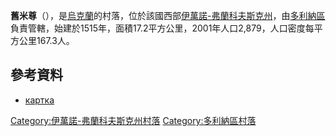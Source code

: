 {{coord|48|55|14|N|23|52|26|E|scale:30000|display=title}}

'''舊米尊'''（{{lang-uk|Старий Мізунь}}），是[[烏克蘭|烏克蘭]]的村落，位於該國西部[[伊萬諾-弗蘭科夫斯克州|伊萬諾-弗蘭科夫斯克州]]，由[[多利納區|多利納區]]負責管轄，始建於1515年，面積17.2平方公里，2001年人口2,879，人口密度每平方公里167.3人。

==參考資料==
*[http://gska2.rada.gov.ua/pls/z7502/A005?rdat1=13.12.2009&rf7571=13557 картка]{{dead link|date=2018年4月 |bot=InternetArchiveBot |fix-attempted=yes }}

{{DEFAULTSORT:Старий Мізунь}}
[[Category:伊萬諾-弗蘭科夫斯克州村落|Category:伊萬諾-弗蘭科夫斯克州村落]]
[[Category:多利納區村落|Category:多利納區村落]]


{{IvanoFrankivsk-geo-stub}}